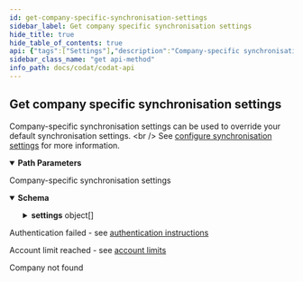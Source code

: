 ```yaml
---
id: get-company-specific-synchronisation-settings
sidebar_label: Get company specific synchronisation settings
hide_title: true
hide_table_of_contents: true
api: {"tags":["Settings"],"description":"Company-specific synchronisation settings can be used to override your default synchronisation settings. <br />\r\n            See [configure synchronisation settings](https://docs.codat.io/docs/data-sync-settings) for more information.","parameters":[{"name":"companyId","in":"path","required":true,"schema":{"type":"string","format":"uuid"}}],"responses":{"200":{"description":"Company-specific synchronisation settings","content":{"application/json":{"schema":{"type":"object","properties":{"companyId":{"type":"string","format":"uuid"},"settings":{"type":"array","items":{"type":"object","properties":{"dataType":{"type":"string","nullable":true},"fetchOnFirstLink":{"type":"boolean"},"syncSchedule":{"type":"integer","format":"int32"},"syncOrder":{"type":"integer","format":"int32"},"syncFromUtc":{"type":"string","format":"date-time","nullable":true},"syncFromWindow":{"type":"integer","format":"int32","nullable":true},"monthsToSync":{"type":"integer","format":"int32","nullable":true}},"additionalProperties":false},"nullable":true},"overridesDefaults":{"type":"boolean"}},"additionalProperties":false}}}},"401":{"description":"Authentication failed - see [authentication instructions](https://docs.codat.io/docs/authentication-1)"},"402":{"description":"Account limit reached - see [account limits](https://docs.codat.io/docs/environments-1)"},"404":{"description":"Company not found"}},"method":"get","path":"/companies/{companyId}/syncSettings","servers":[{"url":"https://api.codat.io","description":"Codat API (Production)"}],"security":[{"AuthorizationHeader":[]}],"securitySchemes":{"AuthorizationHeader":{"type":"apiKey","description":"The word \"Basic\" followed by a space and your API Key, base64 encoded, which can be found [here](https://portal-integration.codat.io/#/profile)","name":"Authorization","in":"header"}},"info":{"title":"Codat API","description":"[What's changed in our Swagger](https://docs.codat.io/docs/new-swagger-ui)","version":"v1"},"postman":{"name":"Get company specific synchronisation settings","description":{"content":"Company-specific synchronisation settings can be used to override your default synchronisation settings. <br />\r\n            See [configure synchronisation settings](https://docs.codat.io/docs/data-sync-settings) for more information.","type":"text/plain"},"url":{"path":["companies",":companyId","syncSettings"],"host":["{{baseUrl}}"],"query":[],"variable":[{"disabled":false,"description":{"content":"(Required) ","type":"text/plain"},"type":"any","value":"","key":"companyId"}]},"header":[{"key":"Accept","value":"application/json"}],"method":"GET"}}
sidebar_class_name: "get api-method"
info_path: docs/codat/codat-api
---
```



## Get company specific synchronisation settings



Company-specific synchronisation settings can be used to override your default synchronisation settings. &lt;br /&gt;
            See [configure synchronisation settings](https://docs.codat.io/docs/data-sync-settings) for more information.

<details style={{"marginBottom":"1rem"}} data-collapsed={false} open={true}><summary style={{}}><strong>Path Parameters</strong></summary><div><ul><ParamsItem className={"paramsItem"} param={{"name":"companyId","in":"path","required":true,"schema":{"type":"string","format":"uuid"}}}></ParamsItem></ul></div></details><div><ApiTabs><TabItem label={"200"} value={"200"}><div>

Company-specific synchronisation settings

</div><div><details style={{}} data-collapsed={false} open={true}><summary style={{"textAlign":"left"}}><strong>Schema</strong></summary><div style={{"textAlign":"left","marginLeft":"1rem"}}></div><ul style={{"marginLeft":"1rem"}}><SchemaItem collapsible={false} name={"companyId"} required={false} schemaDescription={undefined} schemaName={"uuid"} qualifierMessage={undefined}></SchemaItem><SchemaItem collapsible={true} className={"schemaItem"}><details style={{}}><summary style={{}}><strong>settings</strong><span style={{"opacity":"0.6"}}> object[]</span></summary><div style={{"marginLeft":"1rem"}}><SchemaItem collapsible={false} name={"dataType"} required={false} schemaDescription={undefined} schemaName={"string"} qualifierMessage={undefined}></SchemaItem><SchemaItem collapsible={false} name={"fetchOnFirstLink"} required={false} schemaDescription={undefined} schemaName={"boolean"} qualifierMessage={undefined}></SchemaItem><SchemaItem collapsible={false} name={"syncSchedule"} required={false} schemaDescription={undefined} schemaName={"int32"} qualifierMessage={undefined}></SchemaItem><SchemaItem collapsible={false} name={"syncOrder"} required={false} schemaDescription={undefined} schemaName={"int32"} qualifierMessage={undefined}></SchemaItem><SchemaItem collapsible={false} name={"syncFromUtc"} required={false} schemaDescription={undefined} schemaName={"date-time"} qualifierMessage={undefined}></SchemaItem><SchemaItem collapsible={false} name={"syncFromWindow"} required={false} schemaDescription={undefined} schemaName={"int32"} qualifierMessage={undefined}></SchemaItem><SchemaItem collapsible={false} name={"monthsToSync"} required={false} schemaDescription={undefined} schemaName={"int32"} qualifierMessage={undefined}></SchemaItem></div></details></SchemaItem><SchemaItem collapsible={false} name={"overridesDefaults"} required={false} schemaDescription={undefined} schemaName={"boolean"} qualifierMessage={undefined}></SchemaItem></ul></details></div></TabItem><TabItem label={"401"} value={"401"}><div>

Authentication failed - see [authentication instructions](https://docs.codat.io/docs/authentication-1)

</div><div></div></TabItem><TabItem label={"402"} value={"402"}><div>

Account limit reached - see [account limits](https://docs.codat.io/docs/environments-1)

</div><div></div></TabItem><TabItem label={"404"} value={"404"}><div>

Company not found

</div><div></div></TabItem></ApiTabs></div>
      